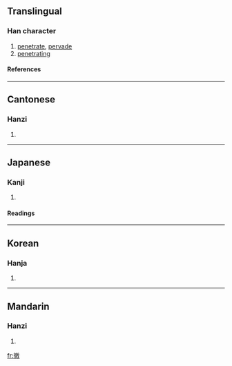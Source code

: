 {{see|彻}}

==Translingual==
===Han character===
{{Han char|rn=60|rad=彳|as=12|sn=15|four=2824<sub>0</sub>|canj=竹人卜月大 (HOYBK)}}
# [[penetrate]], [[pervade]]
# [[penetrating]]
====References====
{{Han ref|kx=0371.100|dkj=10245|dj=0698.060|hdz=20844.070|uh=5FB9|ud=24505|bh=B9FD|bd=47613}}
----
==Cantonese==
===Hanzi===
{{yue-hanzi|jyut=|y=chit3}}
# {{defn|Cantonese}}
----
==Japanese==
===Kanji===
{{ja-kanji|grade=c|rs=彳12}}
# {{defn|Japanese}} 
====Readings====
{{ja-readings|on=[[てつ]] (tetsu)|kun=[[とおる]] (tooru)}}
----
==Korean==
===Hanja===
{{ko-hanja|hangeul=철|eumhun=|rv=cheol|mr=ch'ŏl|y=chel}}
# {{defn|Korean}}
----
==Mandarin==
===Hanzi===
{{cmn-hanzi|sim=彻|pin=[[chè]] (che4)|wg=ch'e<sup>4</sup>}}
# {{defn|Mandarin}}

[[fr:徹]]